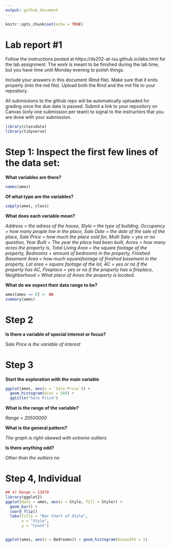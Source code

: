 ```yaml
---
output: github_document
---
```


<!-- README.md is generated from README.Rmd. Please edit the README.Rmd file -->


```r
knitr::opts_chunk$set(echo = TRUE)
```

# Lab report #1

Follow the instructions posted at https://ds202-at-isu.github.io/labs.html for the lab assignment. The work is meant to be finished during the lab time, but you have time until Monday evening to polish things.

Include your answers in this document (Rmd file). Make sure that it knits properly (into the md file). Upload both the Rmd and the md file to your repository.  

All submissions to the github repo will be automatically uploaded for grading once the due date is passed.
Submit a link to your repository on Canvas (only one submission per team) to signal to the instructors that you are done with your submission.

```R

library(classdata)
library(tidyverse)

```


# Step 1: Inspect the first few lines of the data set:


**What variables are there?**
```R
names(ames)
```

**Of what type are the variables?**
```R
sapply(ames, class)
```
**What does each variable mean?**

*Address = the adress of the house, Style = the type of building, Occupancy = how many people live in the place, Sale Date = the date of the sale of the place, Sale Price = how much the place sold for, Multi Sale =  yes or no question, Year Built = The year the place had been built, Acres = how many acres the property is, Total Living Area = the square footage of the property, Bedrooms = amount of bedrooms in the property, Finished Basement Area = how much squarefootage of finished basement in the property, Lot area = square footage of the lot, AC = yes or no if the property has AC, Fireplace = yes or no if the property has a fireplace, Neighborhood = What place of Ames the property is located.*

**What do we expect their data range to be?**
```R
ames[ames == 0] <- NA
summary(ames)

```

# Step 2

**Is there a variable of special interest or focus?**

*Sale Price is the variable of interest*

# Step 3

**Start the exploration with the main variable**

```r
ggplot(ames, aes(x = `Sale Price`)) + 
  geom_histogram(bins = 500) +
  ggtitle("Sale Price")
```

**What is the range of the variable?**

*Range = 20500000*

**What is the general pattern?**

*The graph is right-skewed with extreme outliers*

**Is there anything odd?**

*Other than the outliers no*

# Step 4, Individual

```r
## 4) Range = 13870
library(ggplot2)
ggplot(data = ames, aes(x = Style, fill = Style)) +
  geom_bar() +
  coord_flip()
  labs(title = "Bar Chart of Style",
       x = "Style",
       y = "Count")



```

```r
ggplot(ames, aes(x = Bedrooms)) + geom_histogram(binwidth = 1)
```



